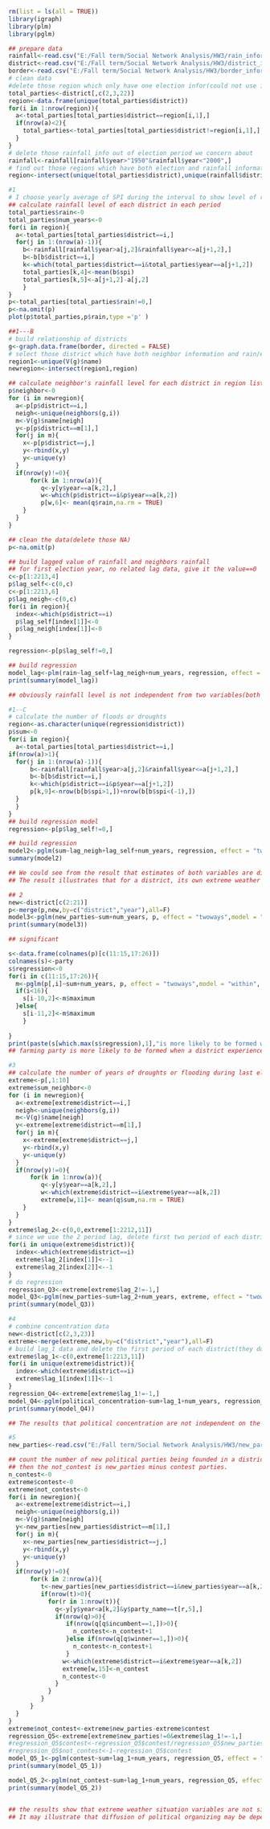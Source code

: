 ```{r}
rm(list = ls(all = TRUE))
library(igraph)
library(plm)
library(pglm)
```
```{r}
## prepare data
rainfall<-read.csv("E:/Fall term/Social Network Analysis/HW3/rain_information.csv",header = TRUE)
district<-read.csv("E:/Fall term/Social Network Analysis/HW3/district_information.csv",header = TRUE)
border<-read.csv("E:/Fall term/Social Network Analysis/HW3/border_information.csv",header = TRUE)
# clean data
#delete those region which only have one election infor(could not use it to see trends)
total_parties<-district[,c(2,3,22)]
region<-data.frame(unique(total_parties$district))
for(i in 1:nrow(region)){
  a<-total_parties[total_parties$district==region[i,1],]
  if(nrow(a)<2){
    total_parties<-total_parties[total_parties$district!=region[i,1],]
  }
}
# delete those rainfall info out of election period we concern about
rainfall<-rainfall[rainfall$year>"1950"&rainfall$year<"2000",]
# find out those regions which have both election and rainfall information
region<-intersect(unique(total_parties$district),unique(rainfall$district))
```
```{r}
#1
# I choose yearly average of SPI during the interval to show level of rainfall
## calculate rainfall level of each district in each period
total_parties$rain<-0
total_parties$num_years<-0
for(i in region){
  a<-total_parties[total_parties$district==i,]
  for(j in 1:(nrow(a)-1)){
    b<-rainfall[rainfall$year>a[j,2]&rainfall$year<=a[j+1,2],]
    b<-b[b$district==i,]
    k<-which(total_parties$district==i&total_parties$year==a[j+1,2])
    total_parties[k,4]<-mean(b$spi)
    total_parties[k,5]<-a[j+1,2]-a[j,2]
    }
}
p<-total_parties[total_parties$rain!=0,]
p<-na.omit(p)
plot(p$total_parties,p$rain,type ='p' )
```
```{r}
##1---B 
# build relationship of districts
g<-graph.data.frame(border, directed = FALSE)
# select those district which have both neighbor information and rain/election information.
region1<-unique(V(g)$name)
newregion<-intersect(region1,region)

## calculate neighbor's rainfall level for each district in region list
p$neighbor<-0
for (i in newregion){
  a<-p[p$district==i,]
  neigh<-unique(neighbors(g,i))
  m<-V(g)$name[neigh]
  y<-p[p$district==m[1],]
  for(j in m){
    x<-p[p$district==j,]
    y<-rbind(x,y)
    y<-unique(y)
  }
  if(nrow(y)!=0){
      for(k in 1:nrow(a)){
         q<-y[y$year==a[k,2],]
         w<-which(p$district==i&p$year==a[k,2])
         p[w,6]<- mean(q$rain,na.rm = TRUE)
    }
  }
}

## clean the data(delete those NA)
p<-na.omit(p)

## build lagged value of rainfall and neighbors rainfall
## for first election year, no related lag data, give it the value==0
c<-p[1:2213,4]
p$lag_self<-c(0,c)
c<-p[1:2213,6]
p$lag_neigh<-c(0,c)
for(i in region){
  index<-which(p$district==i)
  p$lag_self[index[1]]<-0
  p$lag_neigh[index[1]]<-0
}

regression<-p[p$lag_self!=0,]

## build regression
model_lag<-plm(rain~lag_self+lag_neigh+num_years, regression, effect = "twoways", model = "within", index = "district")
print(summary(model_lag))

## obviously rainfall level is not independent from two variables(both of two variables are significant)
```

```{r}
#1--C
# calculate the number of floods or droughts
region<-as.character(unique(regression$district))
p$sum<-0
for(i in region){
  a<-total_parties[total_parties$district==i,]
if(nrow(a)>1){
  for(j in 1:(nrow(a)-1)){
      b<-rainfall[rainfall$year>a[j,2]&rainfall$year<=a[j+1,2],]
      b<-b[b$district==i,]
      k<-which(p$district==i&p$year==a[j+1,2])
      p[k,9]<-nrow(b[b$spi>1,])+nrow(b[b$spi<(-1),])
  } 
  }
}
## build regression model
regression<-p[p$lag_self!=0,]

## build regression
model2<-pglm(sum~lag_neigh+lag_self+num_years, regression, effect = "twoways",model = "within", index = "district", family = "poisson")
summary(model2)

## We could see from the result that estimates of both variables are different, one is positive and the other one is negative.
## The result illustrates that for a district, its own extreme weather situation in last period has positive impact on the current period's extreme weather, while its neighbours'extreme weather situation in last period has negative impact.(neighbours'extreme weather number increase, the district's extreme weather in this period would decrease.)
```

```{r}
## 2
new<-district[c(2:21)]
p<-merge(p,new,by=c("district","year"),all=F)
model3<-pglm(new_parties~sum+num_years, p, effect = "twoways",model = "within", index = "district",family = "poisson")
print(summary(model3))

## significant

s<-data.frame(colnames(p)[c(11:15,17:26)])
colnames(s)<-party
s$regression<-0
for(i in c(11:15,17:26)){
  m<-pglm(p[,i]~sum+num_years, p, effect = "twoways",model = "within", index = "district",family = "poisson")
  if(i<16){
    s[i-10,2]<-m$maximum
  }else{
    s[i-11,2]<-m$maximum
    }
  
}
print(paste(s[which.max(s$regression),1],"is more likely to be formed when a district experiences extreme weather"))
## farming party is more likely to be formed when a district experiences extreme weather
```

```{r}
#3
## calculate the number of years of droughts or flooding during last election period(use the average of all neighbors)
extreme<-p[,1:10]
extreme$sum_neighbor<-0
for (i in newregion){
  a<-extreme[extreme$district==i,]
  neigh<-unique(neighbors(g,i))
  m<-V(g)$name[neigh]
  y<-extreme[extreme$district==m[1],]
  for(j in m){
    x<-extreme[extreme$district==j,]
    y<-rbind(x,y)
    y<-unique(y)
  }
  if(nrow(y)!=0){
      for(k in 1:nrow(a)){
         q<-y[y$year==a[k,2],]
         w<-which(extreme$district==i&extreme$year==a[k,2])
         extreme[w,11]<- mean(q$sum,na.rm = TRUE)
    }
  }
}
extreme$lag_2<-c(0,0,extreme[1:2212,11])
# since we use the 2 period lag, delete first two period of each district(they don't have lag_2 data)
for(i in unique(extreme$district)){
  index<-which(extreme$district==i)
  extreme$lag_2[index[1]]<--1
  extreme$lag_2[index[2]]<--1
}
# do regression
regression_Q3<-extreme[extreme$lag_2!=-1,]
model_Q3<-pglm(new_parties~sum+lag_2+num_years, extreme, effect = "twoways",model = "within", index = "district",family = "poisson")
print(summary(model_Q3))

```
```{r}
#4
# combine concentration data
new<-district[c(2,3,23)]
extreme<-merge(extreme,new,by=c("district","year"),all=F)
# build lag_1 data and delete the first period of each district(they don't have lag_1 data)
extreme$lag_1<-c(0,extreme[1:2213,11])
for(i in unique(extreme$district)){
  index<-which(extreme$district==i)
  extreme$lag_1[index[1]]<--1
}
regression_Q4<-extreme[extreme$lag_1!=-1,]
model_Q4<-pglm(political_concentration~sum+lag_1+num_years, regression_Q4, effect = "twoways",model = "within", index = "district",family = "poisson")
print(summary(model_Q4))

## The results that political concentration are not independent on the number of years of droughts or flooding that occur in a district in the interval leading up to the current election, and the number of years of droughts or flooding that occur in its neighboring districts in the interval leading up to the previous election.(both variables are significant). But the current period's extreme weather situation in the district has negative impact on the concerntration, while the last period's situation in its neighbour districts has positive impact on the concerntration.
```
```{r}
#5
new_parties<-read.csv("E:/Fall term/Social Network Analysis/HW3/new_parties_in_each_district_by_candidate.csv",header = TRUE)

## count the number of new political parties being founded in a district, that have contested an election in a neighboring district in any previous election period.
## then the not_contest is new_parties minus contest parties.
n_contest<-0
extreme$contest<-0
extreme$not_contest<-0
for(i in newregion){
  a<-extreme[extreme$district==i,]
  neigh<-unique(neighbors(g,i))
  m<-V(g)$name[neigh]
  y<-new_parties[new_parties$district==m[1],]
  for(j in m){
    x<-new_parties[new_parties$district==j,]
    y<-rbind(x,y)
    y<-unique(y)
  }
  if(nrow(y)!=0){
      for(k in 2:nrow(a)){
         t<-new_parties[new_parties$district==i&new_parties$year==a[k,2],]
         if(nrow(t)>0){
           for(r in 1:nrow(t)){
             q<-y[y$year<a[k,2]&y$party_name==t[r,5],]
             if(nrow(q)>0){
                if(nrow(q[q$incumbent==1,])>0){
                  n_contest<-n_contest+1
                }else if(nrow(q[q$winner==1,])>0){
                  n_contest<-n_contest+1
                }  
               w<-which(extreme$district==i&extreme$year==a[k,2])
               extreme[w,15]<-n_contest
               n_contest<-0
             }
           }
         }
      }
  }
}
extreme$not_contest<-extreme$new_parties-extreme$contest
regression_Q5<-extreme[extreme$new_parties!=0&extreme$lag_1!=-1,]
#regression_Q5$contest<-regression_Q5$contest/regression_Q5$new_parties
#regression_Q5$not_contest<-1-regression_Q5$contest
model_Q5_1<-pglm(contest~sum+lag_1+num_years, regression_Q5, effect = "twoways",model = "within", index = "district",family = "poisson")
print(summary(model_Q5_1))

model_Q5_2<-pglm(not_contest~sum+lag_1+num_years, regression_Q5, effect = "twoways",model = "within", index = "district",family = "poisson")
print(summary(model_Q5_2))


## the results show that extreme weather situation variables are not significantly effecting the diffusion of political parties in neighbour district.While, the extreme weather events of neighbour during last period do have positive impact on non-contest new party formed.
## It may illustrate that diffusion of political organizing may be dependent on extreme weather situation in a district and its neighbours.
```

